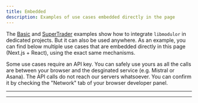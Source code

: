 ```yaml
---
title: Embedded
description: Examples of use cases embedded directly in the page
---
```


The [Basic](./Basic) and [SuperTrader](./SuperTrader) examples show how to integrate `libmodulor` in dedicated projects.
But it can also be used anywhere. As an example, you can find below multiple use cases that are embedded directly in this page (Next.js + React), using the exact same mechanisms.

Some use cases require an API key. You can safely use yours as all the calls are between your browser and the desginated service (e.g. Mistral or Asana).
The API calls do not reach our servers whatsoever. You can confirm it by checking the "Network" tab of your browser developer panel.


<UCLayout>
    <UCPanelCard appName="Toolbox" ucName="PromptLLM" />
</UCLayout>

---

<UCLayout>
    <UCPanelCard appName="Toolbox" ucName="GenerateMiscData" />
</UCLayout>

---

<UCLayout>
    <UCPanelCard appName="Toolbox" ucName="ExportAsana" />
</UCLayout>
